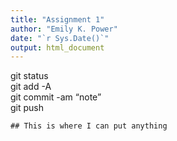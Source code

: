 ```yaml
---
title: "Assignment 1"
author: "Emily K. Power"
date: "`r Sys.Date()`"
output: html_document
---
```


git status  
git add -A  
git commit -am "note"  
git push


`## This is where I can put anything`